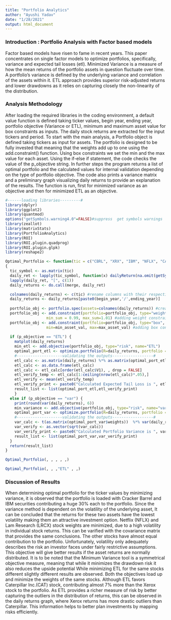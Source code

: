 ```yaml
---
title: "Portfolio Analytics"
author: "Ayushi Yadav"
date: "1/28/2021"
output: html_document
---
```


### Introduction : Portfolio Analysis with Factor based models
Factor based models have risen to fame in recent years. This paper concentrates on single factor models to optimize portfolios, specifically, variance and expected tail losses (etl). Minimized Variance is a measure of how the mean returns of the portfolio assets in question fluctuate over time. A portfolio's variance is defined by the underlying variance and correlation of the assets within it. ETL approach provides superior risk-adjusted returns and lower drawdowns as it relies on capturing closely the non-linearity of the distribution.

### Analysis Methodology
After loading the required libraries in the coding environment, a default value function is defined taking ticker values, begin year, ending year, portfolio objective (Variance or ETL), minimum and maximum asset value for box constraints as inputs. The daily stock returns are extracted for the input tickers and period. To start with  the main analysis, a Portfolio object is defined taking tickers as input for assets. The portfolio is designed to be fully invested that meaning that the weights add up to one using the add.constraint() function. Using box constraints we set the min and the max value for each asset. Using the if-else if statement, the code checks the value of the p_objective string. In further steps the program returns a list of optimal portfolio and the calculated values for internal validation depending on the type of portfolio objective. The code also prints a variance matrix and a preliminary graph visualizing daily returns to provide an explanation of the results. The function is run, first for minimized variance as an objective and then for minimized ETL as an objective.

```r
#------loading libraries---------#
library(dplyr)
library(ggplot2)
library(quantmod)
options("getSymbols.warning4.0"=FALSE)#suppress  get symbols warnings
library(zeallot)
library(matrixStats)
library(PortfolioAnalytics)
library(ROI)
library(ROI.plugin.quadprog)
library(ROI.plugin.glpk)
library(reshape2)
```

```r
Optimal_Portfolio <- function(tic = c("CBRL", "XRX", "IBM", "NFLX", "CAT", "LRCX") , begin_year = 2017, ending_year = 2018, p_objective = "var", min_asset_val=0.05, max_asset_val = 0.3)
{
  tic_symbol <- as.matrix(tic)
  daily_ret <- lapply(tic_symbol, function(x) dailyReturn(na.omit(getSymbols(x, auto.assign=FALSE))))
  lapply(daily_ret, "[", c(1))
  daily_returns <- do.call(merge, daily_ret)

  colnames(daily_returns) <- c(tic) #rename columns with their respective ticker values
  daily_returns <- daily_returns[paste0(begin_year,'/',ending_year)]
  
  portfolio_obj <- portfolio.spec(assets=colnames(daily_returns)) #creating portfolio object
  portfolio_obj <- add.constraint(portfolio=portfolio_obj, type="weight_sum", 
                  min_sum = 0.99, max_sum=1.01) #adding weight constraint 
  portfolio_obj <- add.constraint(portfolio=portfolio_obj, type="box", 
                  min=min_asset_val, max=max_asset_val) #adding box constraint
  
  if (p_objective == "ETL") {
    matplot(daily_returns)
    min_etl <- add.objective(portfolio_obj, type="risk", name="ETL")
    optimal_port_etl <- optimize.portfolio(R=daily_returns, portfolio = min_etl, optimize_method="ROI", trace=TRUE)
    #--------------------validating the outputs------------------#
    etl_calc <- as.matrix(daily_returns) %*% as.matrix(optimal_port_etl$weights)
    etl_calc <- as.data.frame(etl_calc)
    etl_calc <- etl_calc[order(etl_calc$V1), , drop = FALSE]
    etl_verify_temp <- etl_calc[1:ceiling(nrow(etl_calc)*.05),]
    etl_verify <- mean(etl_verify_temp)
    etl_verify_print <- paste0("Calculated Expected Tail Loss is ", etl_verify)
    result_list <- list(optimal_port_etl,etl_verify_print)
    }
  else if (p_objective == "var") {
    print(round(var(daily_returns), 6))
    min_variance <- add.objective(portfolio_obj, type="risk", name="var")
    optimal_port_var <- optimize.portfolio(R=daily_returns, portfolio = min_variance,optimize_method="ROI", trace=TRUE)
    #--------------------validating the outputs------------------#
    var_calc <- t(as.matrix(optimal_port_var$weights))  %*% var(daily_returns)  %*% as.matrix(optimal_port_var$weights)
    var_verify <- as.vector(sqrt(var_calc))
    var_verify_print <- paste0("Calculated Portfolio Variance is ", var_verify)
    result_list <- list(optimal_port_var,var_verify_print)
  }
  return(result_list)
}
```

```r
Optimal_Portfolio(, , , , ,)
```
```r
Optimal_Portfolio(, , ,"ETL" , ,)
```
### Discussion of Results
When determining optimal portfolio for the ticker values by minimizing variance, it is observed that the portfolio is loaded with Cracker Barrel and IBM securities contributing a huge 30% each to the portfolio. Since the variance method is dependent on the volatility of the underlying asset, It can be concluded that the returns for these two assets have the lowest volatility making them an attractive investment option. Netflix (NFLX) and Lam Research (LRCX) stock weights are minimized, due to a high volatility in individual stock returns. This can be varified with the covariance matrix that provides the same conclusions. The other stocks have almost equal contribution to the portfolio. Unfortunately, volatility only adequately describes the risk an investor faces under fairly restrictive assumptions. This objective will give better results if the asset returns are normally distributed. It is to be noted that the Minimum Variance tool is a symmetrical objective measure, meaning that while it minimizes the drawdown risk it also reduces the upside potential
While minimizing ETL for the same stocks different slightly different results are observed. Both the objectives load up and minimize the weights of the same stocks. Although ETL favors Caterpillar Inc.(CAT) stock, contributing almost 7% more than the Xerox stock to the portfolio. As ETL provides a richer measure of risk by better capturing the outliers in the distribution of returns, this can be observed in the daily returns graph, where Xerox returns has more drastic outliers than Caterpillar. This information helps to better plan investments by mapping risks efficiently. 